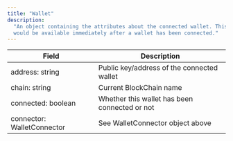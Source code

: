 ```yaml
---
title: "Wallet"
description:
  "An object containing the attributes about the connected wallet. This object
  would be available immediately after a wallet has been connected."
---
```


| Field                      | Description                                   |
| -------------------------- | --------------------------------------------- |
| address: string            | Public key/address of the connected wallet    |
| chain: string              | Current BlockChain name                       |
| connected: boolean         | Whether this wallet has been connected or not |
| connector: WalletConnector | See WalletConnector object above              |
